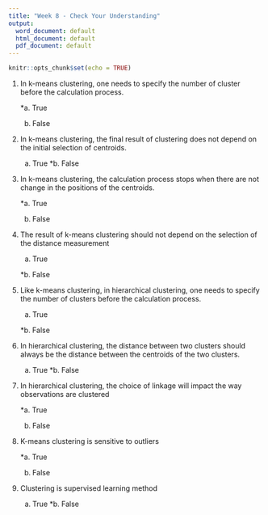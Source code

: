 ```yaml
---
title: "Week 8 - Check Your Understanding"
output:
  word_document: default
  html_document: default
  pdf_document: default
---
```


```r
knitr::opts_chunk$set(echo = TRUE)
```

1. In k-means clustering, one needs to specify the number of cluster before the calculation process. 
    
    *a. True
    b. False
    
2. In k-means clustering, the final result of clustering does not depend on the initial selection of centroids. 

    a. True
    *b. False

3. In k-means clustering, the calculation process stops when there are not change in the positions of the centroids. 
    
    *a. True
    b. False

4. The result of k-means clustering should not depend on the selection of the distance measurement
    
    a. True
    
    *b. False

5.  Like k-means clustering, in hierarchical clustering, one needs to specify the number of clusters before the calculation process.
    
    a. True
    
    *b. False

6. In hierarchical clustering, the distance between two clusters should always be the distance between the centroids of the two clusters. 
    
    a. True
    *b. False

7. In hierarchical clustering, the choice of linkage will impact the way observations are clustered

    *a. True
    b. False

8. K-means clustering is sensitive to outliers 

    *a. True
    b. False
    

9. Clustering is supervised learning method

    a. True
    *b. False
    